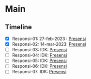 # Main

## Timeline
- [x] Responsi-01: 27-feb-2023 : [Presensi](https://forms.gle/S9TKK1LZwEQvq1PC8)
- [x] Responsi-02: 14-mar-2023: [Presensi](https://www.ristek.link/presensi-sains-data-02)
- [ ] Responsi-03: IDK: [Presensi]()
- [ ] Responsi-04: IDK: [Presensi]()
- [ ] Responsi-05: IDK: [Presensi]()
- [ ] Responsi-06: IDK: [Presensi]()
- [ ] Responsi-07: IDK: [Presensi]()